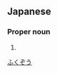 ==Japanese==
{{ja-kanjitab|ふく|ぞう|yomi=on}}

===Proper noun===
{{ja-pos|proper|ふくぞう}}

# {{given name|male|lang=ja}}

[[Category:Japanese male given names|ふくぞう]]